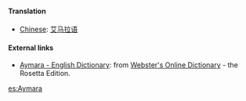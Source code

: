 ==== Translation ====
*[[Chinese]]: [[艾马拉语]] 

==== External links====
*[http://www.websters-online-dictionary.org/definition/Aymara-english/ Aymara - English Dictionary]: from [http://www.websters-online-dictionary.org Webster's Online Dictionary] - the Rosetta Edition.

[[es:Aymara]]